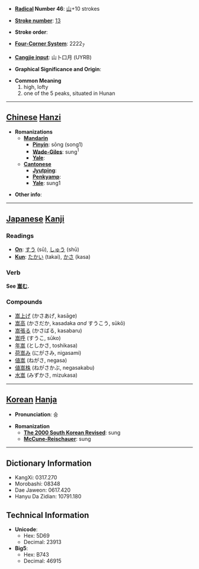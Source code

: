 * '''[[Wiktionary:Chinese radical index| Radical]] Number 46''': [[Wiktionary:Chinese radical index 山|山]]+10 strokes

* '''[[Wiktionary:Chinese total strokes index|Stroke number]]''': [[Wiktionary:Chinese total strokes index 13|13]]

* '''Stroke order''': 

* '''[[Wiktionary:Chinese four corner index|Four-Corner System]]''': 2222<sub>7</sub>

* '''[[Wiktionary:Chinese Cangjie index|Cangjie input]]''': 山卜口月 (UYRB)

* '''Graphical Significance and Origin''': 

* '''Common Meaning'''
*#high, lofty
*# one of the 5 peaks, situated in Hunan


----

== [[Chinese]] [[Hanzi]] ==

* '''Romanizations'''
** '''[[Mandarin]]'''
*** '''[[Pinyin]]''': sōng (song1)
*** '''[[Wade-Giles]]''': sung<sup>1</sup>
*** '''[[Yale]]''': 
** '''[[Cantonese]]'''
*** '''[[Jyutping]]''':
*** '''[[Penkyamp]]''': 
*** '''[[Yale]]''': sung1

* '''Other info''': 

----

== [[Japanese]] [[Kanji]] ==

===Readings===
* '''[[On]]''': [[すう]] (sū), [[しゅう]] (shū)
* '''[[Kun]]''': [[たかい]] (takai), [[かさ]] (kasa)
===Verb===
'''See [[嵩む]].'''
===Compounds===
*[[嵩上げ]] (かさあげ, kasāge)
*[[嵩高]] (かさだか, kasadaka ''and'' すうこう, sūkō)
*[[嵩張る]] (かさばる, kasabaru)
*[[嵩呼]] (すうこ, sūko)
*[[年嵩]] (としかさ, toshikasa)
*[[荷嵩み]] (にがさみ, nigasami)
*[[値嵩]] (ねがさ, negasa)
*[[値嵩株]] (ねがさかぶ, negasakabu)
*[[水嵩]] (みずかさ, mizukasa)
----

== [[Korean]] [[Hanja]] ==

* '''Pronunciation''': 숭

* '''Romanization'''
** '''[[The 2000 South Korean Revised Romanization|The 2000 South Korean Revised]]''': sung
** '''[[McCune-Reischauer]]''': sung

----

== Dictionary Information ==

* KangXi: 0317.270
* Morobashi: 08348
* Dae Jaweon: 0617.420
* Hanyu Da Zidian: 10791.180

== Technical Information ==

* '''Unicode''':
** Hex: 5D69
** Decimal: 23913
* '''Big5''':
** Hex: B743
** Decimal: 46915